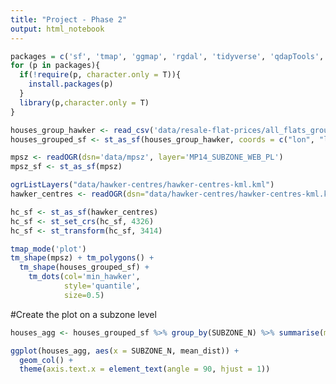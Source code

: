 ```yaml
---
title: "Project - Phase 2"
output: html_notebook
---
```


```r
packages = c('sf', 'tmap', 'ggmap', 'rgdal', 'tidyverse', 'qdapTools', 'spatstat', 'readr')
for (p in packages){ 
  if(!require(p, character.only = T)){
    install.packages(p) 
  }
  library(p,character.only = T) 
}
```

```r
houses_group_hawker <- read_csv('data/resale-flat-prices/all_flats_grouped.csv')
houses_grouped_sf <- st_as_sf(houses_group_hawker, coords = c("lon", "lat"))

mpsz <- readOGR(dsn='data/mpsz', layer='MP14_SUBZONE_WEB_PL')
mpsz_sf <- st_as_sf(mpsz)
```

```r
ogrListLayers("data/hawker-centres/hawker-centres-kml.kml")
hawker_centres <- readOGR(dsn="data/hawker-centres/hawker-centres-kml.kml", layer='HAWKERCENTRE')

hc_sf <- st_as_sf(hawker_centres)
hc_sf <- st_set_crs(hc_sf, 4326)
hc_sf <- st_transform(hc_sf, 3414)

```

```r
tmap_mode('plot')
tm_shape(mpsz) + tm_polygons() + 
  tm_shape(houses_grouped_sf) +
    tm_dots(col='min_hawker',
            style='quantile',
            size=0.5)
```

#Create the plot on a subzone level

```r
houses_agg <- houses_grouped_sf %>% group_by(SUBZONE_N) %>% summarise(mean_dist=mean(min_hawker))

ggplot(houses_agg, aes(x = SUBZONE_N, mean_dist)) + 
  geom_col() + 
  theme(axis.text.x = element_text(angle = 90, hjust = 1))
```
